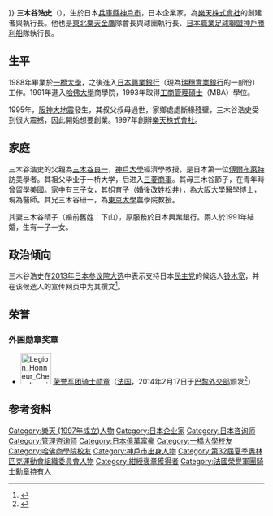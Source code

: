 {{blpsources|time=2020-12-01}}
{{Infobox person
|native_name         = 三木谷  浩史
|native_name_lang    = ja
|image        = 鄭市長歡迎Rakuten Monkeys樂天桃猿隊加入中華職棒，盼提升整體表現(三木谷浩史)(cropped).jpg
|image_size   = 
|caption      = 攝於2019年
|birth_date   = {{Birth date and age|1965|3|11|mf=yes}}
|birth_place  = 日本兵庫縣神戶市
|residence    =
|nationality  = 日本
|alma_mater   = [[一橋大學|一橋大學]]、[[哈佛大學|哈佛大學]] 
|occupation   = [[Rakuten|Rakuten]]創建者,董事長與執行長
|years_active = 1988年–至今
|net_worth    = 
|boards       = 
|religion     = 
|spouse       = 已婚
|children     = 一子一女
|parents      = 
|signature    = 
|website      = {{URL|https://twitter.com/hmikitani|Hiroshi Mikitani Twitter account}}
|module={{japanese|embed=yes|japanese=三木谷 浩史|kana=みきたに{{·}}ひろし|romaji=Mikitani Hiroshi}}
}}
'''三木谷浩史'''（{{bd|1965年|3月11日|||catIdx=Mikitani, Hiroshi}}），生於日本[[兵庫縣|兵庫縣]][[神戶市|神戶市]]，日本企業家，為[[樂天株式會社|樂天株式會社]]的創建者與執行長。他也是[[東北樂天金鷹|東北樂天金鷹]]隊會長與球團執行長、[[日本職業足球聯盟|日本職業足球聯盟]][[神戶勝利船|神戶勝利船]]隊執行長。

==生平==
1988年畢業於[[一橋大學|一橋大學]]，之後進入[[日本興業銀行|日本興業銀行]]（現為[[瑞穗實業銀行|瑞穗實業銀行]]的一部份）工作。1991年進入[[哈佛大學|哈佛大學]]商學院，1993年取得[[工商管理碩士|工商管理碩士]]（MBA）學位。

1995年，[[阪神大地震|阪神大地震]]發生，其叔父叔母過世，家鄉處處斷椽殘壁，三木谷浩史受到很大震撼，因此開始想要創業。1997年創辦[[樂天株式會社|樂天株式會社]]。

==家庭==
三木谷浩史的父親為[[三木谷良一|三木谷良一]]，[[神戶大學|神戶大學]]經濟學教授，是日本第一位[[傅爾布萊特計畫|傅爾布萊特]]訪美學者。其祖父毕业于一桥大学，后进入[[三菱商事|三菱商事]]。其母三木谷節子，在青年時曾留學美國。家中有三子女，其姐育子（婚後改姓松井），為[[大阪大學|大阪大學]]醫學博士，現為醫師。其兄三木谷研一，為[[東京大學|東京大學]]農學院教授。

其妻三木谷晴子（婚前舊姓：下山），原服務於日本興業銀行。兩人於1991年結婚，生有一子一女。

==政治倾向==
三木谷浩史在[[第23屆日本參議院議員通常選舉|2013年日本参议院大选]]中表示支持日本[[民主党_(日本)|民主党]]的候选人[[铃木宽|铃木宽]]，并在该候选人的宣传网页中为其撰文<ref>{{Cite web |url=http://suzukan.net/teamsuzukan/member.html |title=すずきかん(鈴木寛)を応援する会 発起人の紹介 |access-date=2013-07-08 |archive-url=https://web.archive.org/web/20160305164950/http://suzukan.net/teamsuzukan/member.html |archive-date=2016-03-05 |dead-url=yes }}</ref>。

== 荣誉 ==
===外国勋章奖章===
* [[File:Legion_Honneur_Chevalier_ribbon.svg|60px]] [[荣誉军团勋章|荣誉军团骑士勋章]]（[[法国|法国]]，2014年2月17日于[[巴黎|巴黎]][[法国外交部|外交部]]颁发<ref>{{ja}}{{cite web |url=https://jp.ambafrance.org/article7234 |title=楽天株式会社の三木谷浩史社長がレジオン・ドヌール勲章を受章 |publisher=[[法国驻日本大使馆|在日フランス大使館]] |date= |accessdate=2022-01-11 |archive-date=2017-09-11 |archive-url=https://web.archive.org/web/20170911114759/https://jp.ambafrance.org/article7234 }}</ref>）

==参考资料==
<references/>

{{樂天株式會社}}
{{normdaten}}
{{DEFAULTSORT:Mikitani,Hiroshi}}
[[Category:樂天_(1997年成立)人物|Category:樂天 (1997年成立)人物]]
[[Category:日本企业家|Category:日本企业家]]
[[Category:日本咨询师|Category:日本咨询师]]
[[Category:管理咨询师|Category:管理咨询师]]
[[Category:日本億萬富豪|Category:日本億萬富豪]]
[[Category:一橋大學校友|Category:一橋大學校友]]
[[Category:哈佛商學院校友|Category:哈佛商學院校友]]
[[Category:神戶市出身人物|Category:神戶市出身人物]]
[[Category:第32屆夏季奧林匹克運動會組織委員會人物|Category:第32屆夏季奧林匹克運動會組織委員會人物]]
[[Category:紺綬褒章獲得者|Category:紺綬褒章獲得者]]
[[Category:法國榮譽軍團騎士勳章持有人|Category:法國榮譽軍團騎士勳章持有人]]